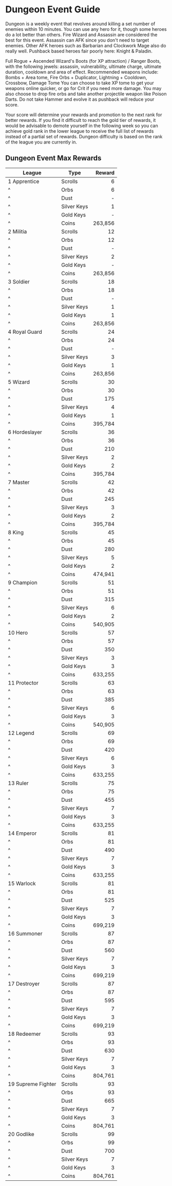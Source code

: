 
# Dungeon Event Guide  
  
Dungeon is a weekly event that revolves around killing a set number of enemies within 10 minutes. You can use any hero for it, though some heroes do a lot better than others.
Fire Wizard and Assassin are considered the best for this event. Assassin can AFK since you don't need to target enemies.
Other AFK heroes such as Barbarian and Clockwork Mage also do really well.
Pushback based heroes fair poorly here: Knight & Paladin.

Full Rogue + Ascended Wizard's Boots (for XP attraction) / Ranger Boots, with the following jewels: assassin, vulnerability, ultimate charge, ultimate duration, cooldown and area of effect.
Recommended weapons include: Bombs + Area tome, Fire Orbs + Duplicator, Lightning + Cooldown, Crossbow, Damage Tome
You can choose to take XP tome to get your weapons online quicker, or go for Crit if you need more damage. You may also choose to drop fire orbs and take another projectile weapon like Poison Darts.
Do not take Hammer and evolve it as pushback will reduce your score.

Your score will determine your rewards and promotion to the next rank for better rewards. If you find it difficult to reach the gold tier of rewards, it would be advisable to demote yourself in the following week so you can achieve gold rank in the lower league to receive the full list of rewards instead of a partial set of rewards. Dungeon difficulty is based on the rank of the league you are currently in.

## Dungeon Event Max Rewards

|League                   |Type       |Reward |
|-------------------------|-----------|------:|
|1 Apprentice             |Scrolls    |6      |
| ^                       |Orbs       |6      |
| ^                       |Dust       |-      |
| ^                       |Silver Keys|1      |
| ^                       |Gold Keys  |-      |
| ^                       |Coins      |263,856|
|2 Militia                |Scrolls    |12     |
| ^                       |Orbs       |12     |
| ^                       |Dust       |-      |
| ^                       |Silver Keys|2      |
| ^                       |Gold Keys  |-      |
| ^                       |Coins      |263,856|
|3 Soldier                |Scrolls    |18     |
| ^                       |Orbs       |18     |
| ^                       |Dust       |-      |
| ^                       |Silver Keys|1      |
| ^                       |Gold Keys  |1      |
| ^                       |Coins      |263,856|
|4 Royal Guard            |Scrolls    |24     |
| ^                       |Orbs       |24     |
| ^                       |Dust       |-      |
| ^                       |Silver Keys|3      |
| ^                       |Gold Keys  |1      |
| ^                       |Coins      |263,856|
|5 Wizard                 |Scrolls    |30     |
| ^                       |Orbs       |30     |
| ^                       |Dust       |175    |
| ^                       |Silver Keys|4      |
| ^                       |Gold Keys  |1      |
| ^                       |Coins      |395,784|
|6 Hordeslayer            |Scrolls    |36     |
| ^                       |Orbs       |36     |
| ^                       |Dust       |210    |
| ^                       |Silver Keys|2      |
| ^                       |Gold Keys  |2      |
| ^                       |Coins      |395,784|
|7 Master                 |Scrolls    |42     |
| ^                       |Orbs       |42     |
| ^                       |Dust       |245    |
| ^                       |Silver Keys|3      |
| ^                       |Gold Keys  |2      |
| ^                       |Coins      |395,784|
|8 King                   |Scrolls    |45     |
| ^                       |Orbs       |45     |
| ^                       |Dust       |280    |
| ^                       |Silver Keys|5      |
| ^                       |Gold Keys  |2      |
| ^                       |Coins      |474,941|
|9 Champion               |Scrolls    |51     |
| ^                       |Orbs       |51     |
| ^                       |Dust       |315    |
| ^                       |Silver Keys|6      |
| ^                       |Gold Keys  |2      |
| ^                       |Coins      |540,905|
|10 Hero                  |Scrolls    |57     |
| ^                       |Orbs       |57     |
| ^                       |Dust       |350    |
| ^                       |Silver Keys|3      |
| ^                       |Gold Keys  |3      |
| ^                       |Coins      |633,255|
|11 Protector             |Scrolls    |63     |
| ^                       |Orbs       |63     |
| ^                       |Dust       |385    |
| ^                       |Silver Keys|6      |
| ^                       |Gold Keys  |3      |
| ^                       |Coins      |540,905|
|12 Legend                |Scrolls    |69     |
| ^                       |Orbs       |69     |
| ^                       |Dust       |420    |
| ^                       |Silver Keys|6      |
| ^                       |Gold Keys  |3      |
| ^                       |Coins      |633,255|
|13 Ruler                 |Scrolls    |75     |
| ^                       |Orbs       |75     |
| ^                       |Dust       |455    |
| ^                       |Silver Keys|7      |
| ^                       |Gold Keys  |3      |
| ^                       |Coins      |633,255|
|14 Emperor               |Scrolls    |81     |
| ^                       |Orbs       |81     |
| ^                       |Dust       |490    |
| ^                       |Silver Keys|7      |
| ^                       |Gold Keys  |3      |
| ^                       |Coins      |633,255|
|15 Warlock               |Scrolls    |81     |
| ^                       |Orbs       |81     |
| ^                       |Dust       |525    |
| ^                       |Silver Keys|7      |
| ^                       |Gold Keys  |3      |
| ^                       |Coins      |699,219|
|16 Summoner              |Scrolls    |87     |
| ^                       |Orbs       |87     |
| ^                       |Dust       |560    |
| ^                       |Silver Keys|7      |
| ^                       |Gold Keys  |3      |
| ^                       |Coins      |699,219|
|17 Destroyer             |Scrolls    |87     |
| ^                       |Orbs       |87     |
| ^                       |Dust       |595    |
| ^                       |Silver Keys|7      |
| ^                       |Gold Keys  |3      |
| ^                       |Coins      |699,219|
|18 Redeemer              |Scrolls    |93     |
| ^                       |Orbs       |93     |
| ^                       |Dust       |630    |
| ^                       |Silver Keys|7      |
| ^                       |Gold Keys  |3      |
| ^                       |Coins      |804,761|
|19 Supreme Fighter       |Scrolls    |93     |
| ^                       |Orbs       |93     |
| ^                       |Dust       |665    |
| ^                       |Silver Keys|7      |
| ^                       |Gold Keys  |3      |
| ^                       |Coins      |804,761|
|20 Godlike               |Scrolls    |99     |
| ^                       |Orbs       |99     |
| ^                       |Dust       |700    |
| ^                       |Silver Keys|7      |
| ^                       |Gold Keys  |3      |
| ^                       |Coins      |804,761|
